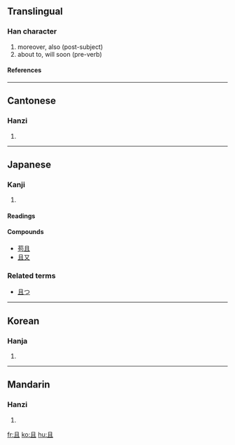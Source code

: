 ==Translingual==
===Han character===
{{Han char|rad=一|as=04|sn=5|four=7710<sub>0</sub>|canj=月一 (BM)}}
# moreover, also (post-subject)
# about to, will soon (pre-verb)
====References====
{{Han ref|kx=0077.070|dkj=00029|dj=0154.190|hdz=10015.050|uh=4E14|ud=19988|bh=A542|bd=42306}}
----
==Cantonese==
===Hanzi===
{{yue-hanzi|jyut=|y=che2, jeung1}}
# {{defn|Cantonese}}
----
==Japanese==
===Kanji===
{{ja-kanji|grade=|rs=一04}}
# {{defn|Japanese}}
====Readings====
{{ja-readings|on=[[しゃ]] ([[sha]]), [[しょ]] ([[sho]])|kun=[[かつ]] ([[且つ]], [[katsu]])}}

====Compounds====
*[[苟且]]
*[[且又]]

===Related terms===
* [[且つ]]
----
==Korean==
===Hanja===
{{ko-hanja|hangeul=[[차]], [[저]]|rv=cha, jeo|mr=ch'a, chŏ}}
# {{defn|Korean}}
----
==Mandarin==
===Hanzi===
{{cmn-hanzi|pin=[[qiě]] (qie3)|wg=ch'ieh<sup>3</sup>}}
# {{defn|Mandarin}}

[[fr:且]]
[[ko:且]]
[[hu:且]]